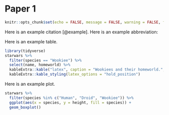 # Paper 1

```r
knitr::opts_chunk$set(echo = FALSE, message = FALSE, warning = FALSE, fig.width = 6)
```


Here is an example citation [@example]. Here is an example abbreviation:

<!-- \nomenclature{LDM}{Lucy DAgostino McGowan}. -->

Here is an example table.

```r
library(tidyverse)
starwars %>%
  filter(species == "Wookiee") %>%
  select(name, homeworld) %>%
  kableExtra::kable("latex", caption = "Wookiees and their homeworld.", booktabs = TRUE) %>%
  kableExtra::kable_styling(latex_options = "hold_position")
```

Here is an example plot.

```r
starwars %>%
  filter(species %in% c("Human", "Droid", "Wookiee")) %>%
  ggplot(aes(x = species, y = height, fill = species)) + 
  geom_boxplot()
```